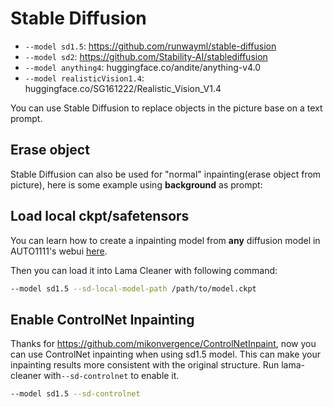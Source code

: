 
# Stable Diffusion

- `--model sd1.5`: https://github.com/runwayml/stable-diffusion
- `--model sd2`: https://github.com/Stability-AI/stablediffusion
- `--model anything4`: huggingface.co/andite/anything-v4.0
- `--model realisticVision1.4`: huggingface.co/SG161222/Realistic_Vision_V1.4

You can use Stable Diffusion to replace objects in the picture base on a text prompt.

<YouTube youTubeId="VrV1Cixvc2Q" />

## Erase object

Stable Diffusion can also be used for "normal" inpainting(erase object from picture), here is some example using **background** as prompt:

<YouTube youTubeId="pwQ8zBdkg0I" />

## Load local ckpt/safetensors

You can learn how to create a inpainting model from **any** diffusion model in AUTO1111's webui [here](https://www.reddit.com/r/StableDiffusion/comments/zyi24j/how_to_turn_any_model_into_an_inpainting_model/).

Then you can load it into Lama Cleaner with following command:

```bash
--model sd1.5 --sd-local-model-path /path/to/model.ckpt
```

## Enable ControlNet Inpainting

Thanks for https://github.com/mikonvergence/ControlNetInpaint, now you can use ControlNet inpainting when using sd1.5 model.
This can make your inpainting results more consistent with the original structure. Run lama-cleaner with`--sd-controlnet` to enable it.

```bash
--model sd1.5 --sd-controlnet
```
